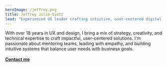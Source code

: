 ```yaml
---
heroImage: /jeffrey.png
title: Jeffrey Julio-Vietz
lead: "Experienced UX leader crafting intuitive, user-centered digital solutions."
---
```


With over 18 years in UX and design, I bring a mix of strategy, creativity, and technical expertise to craft impactful, user-centered solutions. I'm passionate about mentoring teams, leading with empathy, and building intuitive systems that balance user needs with business goals.\
\
**[Contact me](https://www.linkedin.com/in/jeffreyvietz/)**
